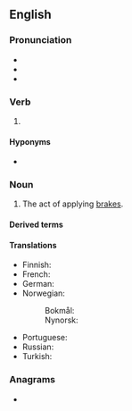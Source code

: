 ==English==

===Pronunciation===
* {{IPA|en|/ˈbɹeɪkɪŋ/}}
* {{homophones|en|breaking}}
* {{rhymes|en|eɪkɪŋ|s=2}}

===Verb===
{{head|en|verb form}}

# {{present participle of|en|brake|nocat=1}}

====Hyponyms====
* {{l|en|aerobraking}}

===Noun===
{{en-noun|~}}

# The act of applying [[brake]]s.
#: {{ux|en|the acceleratings and '''brakings''' of a vehicle}}

====Derived terms====
{{der2|en|aerobraking|dynamic braking|lithobraking|regenerative braking|threshold braking|braking distance|combined braking system|engine braking|trail braking}}

====Translations====
{{trans-top|applying of brakes}}
* Finnish: {{t+|fi|jarrutus}}
* French: {{t+|fr|freinage|m}}
* German: {{t+|de|Bremsen|n}}
* Norwegian:
*: Bokmål: {{t|nb|bremsing|m|f}}
*: Nynorsk: {{t|nn|bremsing|f}}
{{trans-mid}}
* Portuguese: {{t|pt|travagem|f}}
* Russian: {{t+|ru|торможе́ние|n}}
* Turkish: {{t+|tr|frenleme}}
{{trans-bottom}}

===Anagrams===
* {{anagrams|en|a=abgiknr|Barking|barking}}